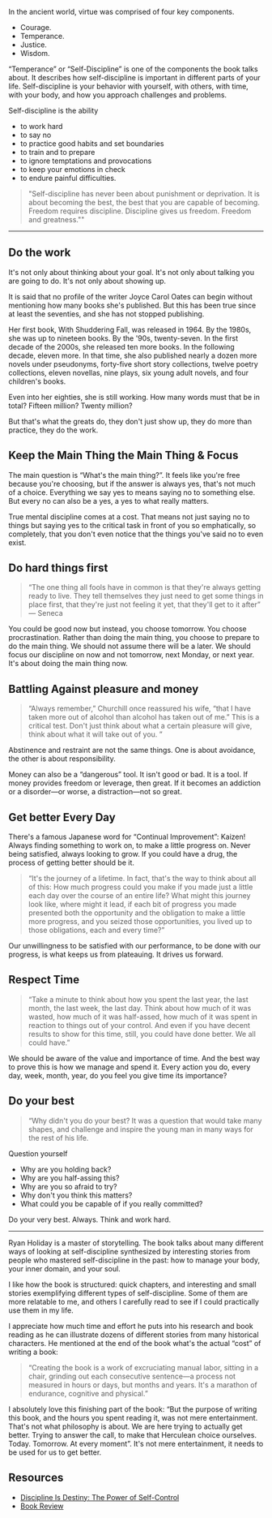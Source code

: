 <SmoothRender>

In the ancient world, virtue was comprised of four key components.

- Courage.
- Temperance.
- Justice.
- Wisdom.

“Temperance” or “Self-Discipline” is one of the components the book talks about. It describes how self-discipline is important in different parts of your life. Self-discipline is your behavior with yourself, with others, with time, with your body, and how you approach challenges and problems.

Self-discipline is the ability

- to work hard
- to say no
- to practice good habits and set boundaries
- to train and to prepare
- to ignore temptations and provocations
- to keep your emotions in check
- to endure painful difficulties.

> "Self-discipline has never been about punishment or deprivation. It is about becoming the best, the best that you are capable of becoming. Freedom requires discipline. Discipline gives us freedom. Freedom and greatness.""

---

## Do the work

It's not only about thinking about your goal. It's not only about talking you are going to do. It's not only about showing up.

It is said that no profile of the writer Joyce Carol Oates can begin without mentioning how many books she's published. But this has been true since at least the seventies, and she has not stopped publishing.

Her first book, With Shuddering Fall, was released in 1964. By the 1980s, she was up to nineteen books. By the '90s, twenty-seven. In the first decade of the 2000s, she released ten more books. In the following decade, eleven more. In that time, she also published nearly a dozen more novels under pseudonyms, forty-five short story collections, twelve poetry collections, eleven novellas, nine plays, six young adult novels, and four children's books.

Even into her eighties, she is still working. How many words must that be in total? Fifteen million? Twenty million?

But that's what the greats do, they don't just show up, they do more than practice, they do the work.

## Keep the Main Thing the Main Thing & Focus

The main question is “What's the main thing?”. It feels like you're free because you're choosing, but if the answer is always yes, that's not much of a choice. Everything we say yes to means saying no to something else. But every no can also be a yes, a yes to what really matters.

True mental discipline comes at a cost. That means not just saying no to things but saying yes to the critical task in front of you so emphatically, so completely, that you don't even notice that the things you've said no to even exist.

## Do hard things first

> “The one thing all fools have in common is that they're always getting ready to live. They tell themselves they just need to get some things in place first, that they're just not feeling it yet, that they'll get to it after” — Seneca

You could be good now but instead, you choose tomorrow. You choose procrastination. Rather than doing the main thing, you choose to prepare to do the main thing. We should not assume there will be a later. We should focus our discipline on now and not tomorrow, next Monday, or next year. It's about doing the main thing now.

## Battling Against pleasure and money

> “Always remember,” Churchill once reassured his wife, “that I have taken more out of alcohol than alcohol has taken out of me.” This is a critical test. Don't just think about what a certain pleasure will give, think about what it will take out of you. ”

Abstinence and restraint are not the same things. One is about avoidance, the other is about responsibility.

Money can also be a “dangerous” tool. It isn't good or bad. It is a tool. If money provides freedom or leverage, then great. If it becomes an addiction or a disorder—or worse, a distraction—not so great.

## Get better Every Day

There's a famous Japanese word for “Continual Improvement”: Kaizen! Always finding something to work on, to make a little progress on. Never being satisfied, always looking to grow. If you could have a drug, the process of getting better should be it.

> “It's the journey of a lifetime. In fact, that's the way to think about all of this: How much progress could you make if you made just a little each day over the course of an entire life? What might this journey look like, where might it lead, if each bit of progress you made presented both the opportunity and the obligation to make a little more progress, and you seized those opportunities, you lived up to those obligations, each and every time?”

Our unwillingness to be satisfied with our performance, to be done with our progress, is what keeps us from plateauing. It drives us forward.

## Respect Time

> “Take a minute to think about how you spent the last year, the last month, the last week, the last day. Think about how much of it was wasted, how much of it was half-assed, how much of it was spent in reaction to things out of your control. And even if you have decent results to show for this time, still, you could have done better. We all could have.”

We should be aware of the value and importance of time. And the best way to prove this is how we manage and spend it. Every action you do, every day, week, month, year, do you feel you give time its importance?

## Do your best

> “Why didn't you do your best? It was a question that would take many shapes, and challenge and inspire the young man in many ways for the rest of his life.

Question yourself

- Why are you holding back?
- Why are you half-assing this?
- Why are you so afraid to try?
- Why don't you think this matters?
- What could you be capable of if you really committed?

Do your very best. Always. Think and work hard.

---

Ryan Holiday is a master of storytelling. The book talks about many different ways of looking at self-discipline synthesized by interesting stories from people who mastered self-discipline in the past: how to manage your body, your inner domain, and your soul.

I like how the book is structured: quick chapters, and interesting and small stories exemplifying different types of self-discipline. Some of them are more relatable to me, and others I carefully read to see if I could practically use them in my life.

I appreciate how much time and effort he puts into his research and book reading as he can illustrate dozens of different stories from many historical characters. He mentioned at the end of the book what's the actual “cost” of writing a book:

> “Creating the book is a work of excruciating manual labor, sitting in a chair, grinding out each consecutive sentence—a process not measured in hours or days, but months and years. It's a marathon of endurance, cognitive and physical.”

I absolutely love this finishing part of the book: “But the purpose of writing this book, and the hours you spent reading it, was not mere entertainment. That's not what philosophy is about.
We are here trying to actually get better. Trying to answer the call, to make that Herculean choice ourselves. Today. Tomorrow. At every moment”. It's not mere entertainment, it needs to be used for us to get better.

## Resources

- [Discipline Is Destiny: The Power of Self-Control](https://www.amazon.com.br/Discipline-Destiny-Self-Control-Virtues-English-ebook/dp/B09PB1SB72/ref=sr_1_2)
- [Book Review](https://www.goodreads.com/review/show/5045949918?utm_source=iamtk.co&utm_medium=referral&utm_campaign=tk_newsletter)

</SmoothRender>
